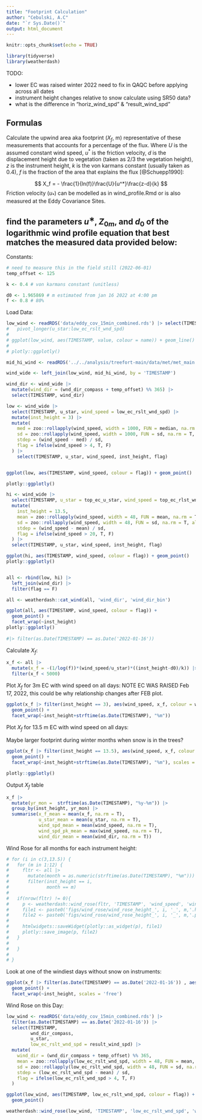 ```yaml
---
title: "Footprint Calculation"
author: "Cebulski, A.C"
date: "`r Sys.Date()`"
output: html_document
---
```


```r
knitr::opts_chunk$set(echo = TRUE)

library(tidyverse)
library(weatherdash)
```

TODO:

- lower EC was raised winter 2022 need to fix in QAQC before applying across all dates
- instrument height changes relative to snow calculate using SR50 data? 
- what is the difference in  "horiz_wind_spd" & "result_wind_spd"

## Formulas

Calculate the upwind area aka footprint ($X_f$, m) representative of these measurements that accounts for a percentage of the flux. Where $U$ is the assumed constant wind speed, $u^{*}$ is the friction velocity, $d$ is the displacement height due to vegetation (taken as 2/3 the vegetation height), $z$ is the instrument height, $k$ is the von karmans constant (usually taken as 0.4), $f$ is the fraction of the area that explains the flux [@Schuepp1990]:

$$
X_f = - \frac{1}{ln(f)}\frac{U}{u^*}\frac{z-d}{k}
$$ 
Friction velocity ($u_*$) can be modelled as in wind_profile.Rmd or is also measured at the Eddy Covariance Sites. 

## find the parameters $u^{∗}$, $Z_{0m}$, and $d_0$ of the logarithmic wind profile equation that best matches the measured data provided below:

Constants:

```r
# need to measure this in the field still (2022-06-01)
temp_offset <- 125

k <- 0.4 # von karmans constant (unitless) 

d0 <- 1.965869 # m estimated from jan 16 2022 at 4:00 pm 
f <- 0.8 # 80%

```

Load Data: 

```r
low_wind <- readRDS('data/eddy_cov_15min_combined.rds') |> select(TIMESTAMP, wnd_dir_compass, u_star, low_ec_rslt_wnd_spd = result_wind_spd)# |> 
#   pivot_longer(u_star:low_ec_rslt_wnd_spd)
# 
# ggplot(low_wind, aes(TIMESTAMP, value, colour = name)) + geom_line()
# 
# plotly::ggplotly()

mid_hi_wind <- readRDS('../../analysis/treefort-main/data/met/met_main.rds') |> select(TIMESTAMP, USWindSpeed_S_WVT, top_ec_rlst_wnd_spd, top_ec_u_star)

wind_wide <- left_join(low_wind, mid_hi_wind, by = 'TIMESTAMP')

wind_dir <- wind_wide |> 
  mutate(wind_dir = (wnd_dir_compass + temp_offset) %% 365) |> 
  select(TIMESTAMP, wind_dir) 

low <- wind_wide |> 
  select(TIMESTAMP, u_star, wind_speed = low_ec_rslt_wnd_spd) |> 
  mutate(inst_height = 3) |> 
  mutate(
    med = zoo::rollapply(wind_speed, width = 1000, FUN = median, na.rm = T, align = 'center', partial = T),
    sd = zoo::rollapply(wind_speed, width = 1000, FUN = sd, na.rm = T, align = 'center', partial = T),
    stdep = (wind_speed - med) / sd,
    flag = ifelse(wind_speed > 4, T, F)
  ) |> 
    select(TIMESTAMP, u_star, wind_speed, inst_height, flag) 


ggplot(low, aes(TIMESTAMP, wind_speed, colour = flag)) + geom_point()

plotly::ggplotly()

hi <- wind_wide |> 
  select(TIMESTAMP, u_star = top_ec_u_star, wind_speed = top_ec_rlst_wnd_spd) |> 
  mutate(
    inst_height = 13.5,
    mean = zoo::rollapply(wind_speed, width = 48, FUN = mean, na.rm = T, align = 'center', partial = T),
    sd = zoo::rollapply(wind_speed, width = 48, FUN = sd, na.rm = T, align = 'center', partial = T),
    stdep = (wind_speed - mean) / sd,
    flag = ifelse(wind_speed > 20, T, F)
  ) |> 
  select(TIMESTAMP, u_star, wind_speed, inst_height, flag) 

ggplot(hi, aes(TIMESTAMP, wind_speed, colour = flag)) + geom_point()
plotly::ggplotly()


all <- rbind(low, hi) |> 
  left_join(wind_dir) |> 
  filter(flag == F)

all <- weatherdash::cat_wind(all, 'wind_dir', 'wind_dir_bin')

ggplot(all, aes(TIMESTAMP, wind_speed, colour = flag)) + 
  geom_point() +
  facet_wrap(~inst_height)
plotly::ggplotly()
  
#|> filter(as.Date(TIMESTAMP) == as.Date('2022-01-16')) 

```

Calculate $X_f$:

```r
x_f <- all |> 
  mutate(x_f = -(1/log(f))*(wind_speed/u_star)*((inst_height-d0)/k)) |> 
  filter(x_f < 5000)

```

Plot $X_f$ for 3m EC with wind speed on all days: 
NOTE EC WAS RAISED Feb 17, 2022, this could be why relationship changes after FEB plot.

```r
ggplot(x_f |> filter(inst_height == 3), aes(wind_speed, x_f, colour = wind_dir_bin)) +
  geom_point() +
  facet_wrap(~inst_height+strftime(as.Date(TIMESTAMP), "%m"))
```

Plot $X_f$ for 13.5 m EC with wind speed on all days: 

Maybe larger footprint during winter months when snow is in the trees? 

```r
ggplot(x_f |> filter(inst_height == 13.5), aes(wind_speed, x_f, colour = wind_dir_bin)) +
  geom_point() +
  facet_wrap(~inst_height+strftime(as.Date(TIMESTAMP), "%m"), scales = 'free')

plotly::ggplotly()

```

Output $X_f$ table

```r
x_f |> 
  mutate(yr_mon =  strftime(as.Date(TIMESTAMP), "%y-%m")) |> 
  group_by(inst_height, yr_mon) |> 
  summarise(x_f_mean = mean(x_f, na.rm = T),
            u_star_mean = mean(u_star, na.rm = T),
            wind_spd_mean = mean(wind_speed, na.rm = T),
            wind_spd_pk_mean = max(wind_speed, na.rm = T),
            wind_dir_mean = mean(wind_dir, na.rm = T))
```


Wind Rose for all months for each instrument height:

```r
# for (i in c(3,13.5)) {
#   for (m in 1:12) {
#     fltr <- all |> 
#       mutate(month = as.numeric(strftime(as.Date(TIMESTAMP), "%m"))) |> 
#       filter(inst_height == i,
#              month == m)
#     
#   if(nrow(fltr) != 0){
#     p <- weatherdash::wind_rose(fltr, 'TIMESTAMP', 'wind_speed', 'wind_dir', plot_title = paste('Height', i, "m", 'for', m))
#     file1 <- paste0('figs/wind_rose/wind_rose_height_', i, '_', m,'.html')
#     file2 <- paste0('figs/wind_rose/wind_rose_height_', i, '_', m,'.png')
# 
#     htmlwidgets::saveWidget(plotly::as_widget(p), file1)
#     plotly::save_image(p, file2)
#   }
# 
#   }
#   
# }
```

Look at one of the windiest days without snow on instruments:

```r
ggplot(x_f |> filter(as.Date(TIMESTAMP) == as.Date('2022-01-16')) , aes(wind_speed, x_f)) +
  geom_point() +
  facet_wrap(~inst_height, scales = 'free')
```

Wind Rose on this Day:

```r


low_wind <- readRDS('data/eddy_cov_15min_combined.rds') |> 
  filter(as.Date(TIMESTAMP) == as.Date('2022-01-16')) |> 
  select(TIMESTAMP, 
         wnd_dir_compass, 
         u_star, 
         low_ec_rslt_wnd_spd = result_wind_spd) |>
  mutate(
    wind_dir = (wnd_dir_compass + temp_offset) %% 365,
    mean = zoo::rollapply(low_ec_rslt_wnd_spd, width = 48, FUN = mean, na.rm = T, align = 'center', partial = T),
    sd = zoo::rollapply(low_ec_rslt_wnd_spd, width = 48, FUN = sd, na.rm = T, align = 'center', partial = T),
    stdep = (low_ec_rslt_wnd_spd - mean) / sd,
    flag = ifelse(low_ec_rslt_wnd_spd > 4, T, F)
  ) 

ggplot(low_wind, aes(TIMESTAMP, low_ec_rslt_wnd_spd, colour = flag)) + 
  geom_point() 

weatherdash::wind_rose(low_wind, 'TIMESTAMP', 'low_ec_rslt_wnd_spd', 'wind_dir', plot_title = 'test')
```

